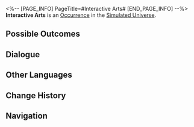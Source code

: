 <%-- [PAGE_INFO]
PageTitle=#Interactive Arts#
[END_PAGE_INFO] --%>
{{Stub}}
{{Simulated Universe Event Infobox
|id            = 10601
|title         = 
|image         = Occurrence Default.png
|domains_su    = Unknown
|domains_swarm = Unknown
|domains_gng   = Unknown
|domains_du    = 
|domains_und   = 
|requirements  = 
|prev          = 
|next          = 
|characters    = 
|factions      = 
|order         = 064
|order_du      = 
}}
'''Interactive Arts''' is an [[Simulated Universe/Occurrence|Occurrence]] in the [[Simulated Universe]].

==Possible Outcomes==
{{Possible Outcomes
|choice_1 = Watch the secret flick, ''A Moment''.
|result_1 = Enhance 3 random Blessings of The Hunt.
|path_1   = The Hunt
|modes_1  = swarm

|choice_2 = Watch the secret flick, ''Life''.
|result_2 = Obtain 2 Blessing(s) of Abundance of 2-star rarity.
|path_2   = Abundance
|modes_2  = swarm

|choice_3 = Watch the secret flick.
|result_3 = Obtain 5 reroll attempt(s).
|path_3   = Erudition
|modes_3  = gng

|choice_4 = Please let me live.
|result_4 = Obtain 250 Cosmic Fragment(s).
|modes_4  = 

|choice_5 = Action.
|result_5 = Obtain 2 random Blessing(s) of (Preservation/Remembrance/Nihility/Abundance/The Hunt/Destruction/Elation/Propagation/Erudition).
|modes_5  = 

|choice_6 = Musical.
|result_6 = Obtain 1 random Blessing(s) of (Preservation/Remembrance/Nihility/Abundance/The Hunt/Destruction/Elation/Propagation/Erudition).
|modes_6  = 

|choice_7 = Musical.
|result_7 = Obtain a 2-star Blessing of Elation.

|choice_8 = Action.
|result_8 = Obtain a 2-star Blessing of The Hunt.

|choice_9 = Please let me live.
|result_9 = All characters restore HP equal to 100% of their respective max HP.

}}
<!--
==Gameplay Notes==
* 
-->
==Dialogue==
{{Dialogue Start}}
:{{tx}}
{{Dialogue End}}

==Other Languages==
{{Other Languages
|en   = Interactive Arts
|zhs  = 互动艺术
|zht  = 互動藝術
|ja   = {{Rubi|相互性芸術|そうごせいげいじゅつ}}
|ko   = 상호작용의 예술
|es   = Arte interactivo
|fr   = Arts interactifs
|ru   = Интерактивное искусство
|th   = ศิลปะเชิงโต้ตอบ
|vi   = Nghệ Thuật Tương Tác
|de   = Interaktive Kunst
|id   = Seni Interaktif
|pt   = Artes Interativas
}}

==Change History==
{{Change History|1.0}}

==Navigation==
{{Occurrence Navbox}}